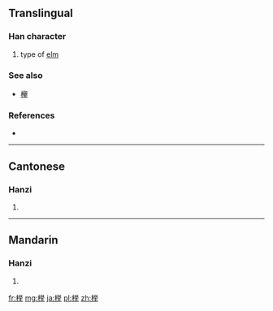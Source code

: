 {{also|櫸}}
==Translingual==

===Han character===
{{Han char|rn=75|rad=木|as=09|sn=13|four=|canj=DFCQ}}

# type of [[elm]]

===See also===
* [[欅]]<!-- seem to be variants of same char, [[zelkova]], which is related to [[elm]] -->

===References===
* {{Han ref|kx=0542.191|hdz=21255.080|uh=6989|ud=27017}}

----

==Cantonese==

===Hanzi===
{{yue-hanzi|jyut=|y=geui2|tra=櫸}}

# {{defn|lang=yue|sort=木09}}

----

==Mandarin==

===Hanzi===
{{cmn-hanzi|tra=櫸|pin=[[jǔ]] ([[ju3]])|wg=chü<sup>3</sup>}}

# {{defn|lang=cmn|sort=木09}}

[[fr:榉]]
[[mg:榉]]
[[ja:榉]]
[[pl:榉]]
[[zh:榉]]